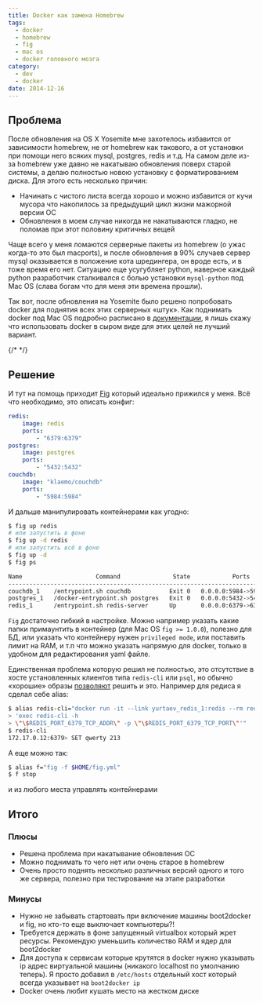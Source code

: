 ```yaml
---
title: Docker как замена Homebrew
tags:
  - docker
  - homebrew
  - fig
  - mac os
  - docker головного мозга
category:
  - dev
  - docker
date: 2014-12-16
---
```


## Проблема

После обновления на OS X Yosemite мне захотелось избавится от зависимости homebrew, не от homebrew как такового, а от установки при помощи него всяких mysql, postgres, redis и т.д. На самом деле из-за homebrew уже давно не накатываю обновления поверх старой системы, а делаю полностью новою установку с форматированием диска. Для этого есть несколько причин:

- Начинать с чистого листа всегда хорошо и можно избавится от кучи мусора что накопилось за предыдущий цикл жизни мажорной версии ОС
- Обновления в моем случае никогда не накатываются гладко, не поломав при этот половину критичных вещей

Чаще всего у меня ломаются серверные пакеты из homebrew (о ужас когда-то это был macports), и после обновления в 90% случаев сервер mysql оказывается в положение кота шредингера, он вроде есть, и в тоже время его нет. Ситуацию еще усугубляет python, наверное каждый python разработчик сталкивался с болью установки `mysql-python` под Mac OS (слава богам что для меня эти времена прошли).

Так вот, после обновления на Yosemite было решено попробовать docker для поднятия всех этих серверных «штук». Как поднимать docker под Mac OS подробно расписано в [документации](https://docs.docker.com/installation/mac/), я лишь скажу что использовать docker в сыром виде для этих целей не лучший вариант.

{/* <!-- more --> */}

## Решение

И тут на помощь приходит [Fig](http://www.fig.sh/) который идеально прижился у меня. Всё что необходимо, это описать конфиг:

```yaml fig.yml
redis:
    image: redis
    ports:
        - "6379:6379"
postgres:
    image: postgres
    ports:
        - "5432:5432"
couchdb:
    image: "klaemo/couchdb"
    ports:
        - "5984:5984"
```

И дальше манипулировать контейнерами как угодно:

```sh
$ fig up redis
# или запустить в фоне
$ fig up -d redis
# или запустить всё в фоне
$ fig up -d
$ fig ps

Name                     Command               State            Ports
-----------------------------------------------------------------------------
couchdb_1    /entrypoint.sh couchdb           Exit 0   0.0.0.0:5984->5984/tcp
postgres_1   /docker-entrypoint.sh postgres   Exit 0   0.0.0.0:5432->5432/tcp
redis_1      /entrypoint.sh redis-server      Up       0.0.0.0:6379->6379/tcp
```

`Fig` достаточно гибкий в настройке. Можно например указать какие папки примаунтить в контейнер (для Mac OS `fig >= 1.0.0`), полезно для БД, или указать что контейнеру нужен `privileged mode`, или поставить лимит на RAM, и т.п что можно указать напрямую для docker, только в удобном для редактирования yaml файле.

Единственная проблема которую решил не полностью, это отсутствие в хосте установленных клиентов типа `redis-cli` или `psql`, но обычно «хорошие» образы [позволяют](https://github.com/docker-library/docs/tree/master/redis#-or-via-redis-cli) решить и это. Например для редиса я сделал себе alias:

```sh
$ alias redis-cli="docker run -it --link yurtaev_redis_1:redis --rm redis sh -c
> 'exec redis-cli -h
> \"\$REDIS_PORT_6379_TCP_ADDR\" -p \"\$REDIS_PORT_6379_TCP_PORT\"'"
$ redis-cli
172.17.0.12:6379> SET qwerty 213
```

А еще можно так:

```sh
$ alias f="fig -f $HOME/fig.yml"
$ f stop
```

и из любого места управлять контейнерами

## Итого

### Плюсы

- Решена проблема при накатывание обновления ОС
- Можно поднимать то чего нет или очень старое в homebrew
- Очень просто поднять несколько различных версий одного и того же сервера, полезно при тестирование на этапе разработки

### Минусы

- Нужно не забывать стартовать при включение машины boot2docker и fig, но кто-то еще выключает компьютеры?!
- Требуется держать в фоне запущенный virtualbox который жрет ресурсы. Рекомендую уменьшить количество RAM и ядер для boot2docker
- Для доступа к сервисам которые крутятся в docker нужно указывать ip адрес виртуальной машины (никакого localhost по умолчанию теперь). Я просто добавил в `/etc/hosts` отдельный хост который всегда указывает на `boot2docker ip`
- Docker очень любит кушать место на жестком диске
